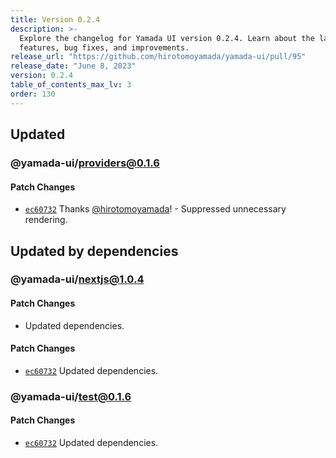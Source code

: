 ```yaml
---
title: Version 0.2.4
description: >-
  Explore the changelog for Yamada UI version 0.2.4. Learn about the latest
  features, bug fixes, and improvements.
release_url: "https://github.com/hirotomoyamada/yamada-ui/pull/95"
release_date: "June 8, 2023"
version: 0.2.4
table_of_contents_max_lv: 3
order: 130
---
```


## Updated

### @yamada-ui/providers@0.1.6

#### Patch Changes

- [`ec60732`](https://github.com/hirotomoyamada/yamada-ui/commit/ec607329d72740a625e4f63715fd1efd9e84ef00) Thanks [@hirotomoyamada](https://github.com/hirotomoyamada)! - Suppressed unnecessary rendering.

## Updated by dependencies

### @yamada-ui/nextjs@1.0.4

#### Patch Changes

- Updated dependencies.

#### Patch Changes

- [`ec60732`](https://github.com/hirotomoyamada/yamada-ui/commit/ec607329d72740a625e4f63715fd1efd9e84ef00) Updated dependencies.

### @yamada-ui/test@0.1.6

#### Patch Changes

- [`ec60732`](https://github.com/hirotomoyamada/yamada-ui/commit/ec607329d72740a625e4f63715fd1efd9e84ef00) Updated dependencies.
